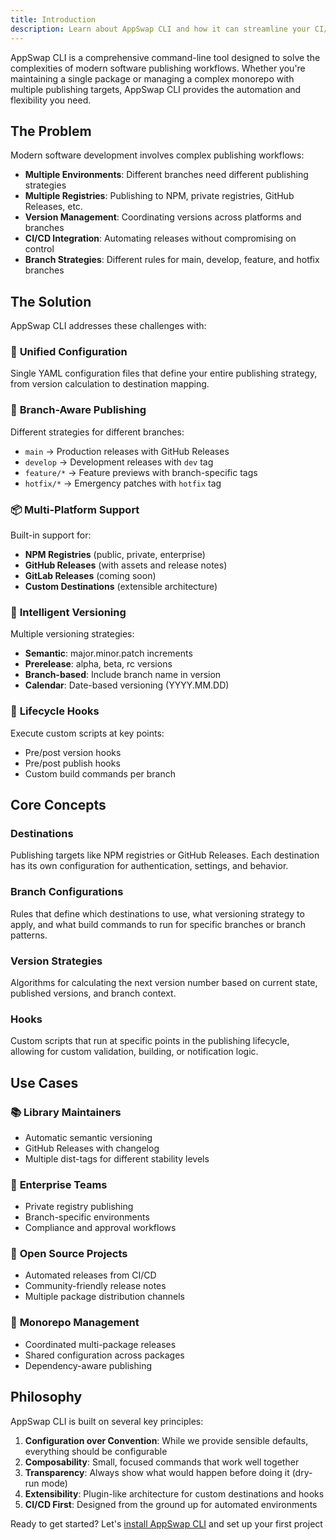 ```yaml
---
title: Introduction
description: Learn about AppSwap CLI and how it can streamline your CI/CD pipelines.
---
```


AppSwap CLI is a comprehensive command-line tool designed to solve the complexities of modern software publishing workflows. Whether you're maintaining a single package or managing a complex monorepo with multiple publishing targets, AppSwap CLI provides the automation and flexibility you need.

## The Problem

Modern software development involves complex publishing workflows:

- **Multiple Environments**: Different branches need different publishing strategies
- **Multiple Registries**: Publishing to NPM, private registries, GitHub Releases, etc.
- **Version Management**: Coordinating versions across platforms and branches
- **CI/CD Integration**: Automating releases without compromising on control
- **Branch Strategies**: Different rules for main, develop, feature, and hotfix branches

## The Solution

AppSwap CLI addresses these challenges with:

### 🎯 **Unified Configuration**
Single YAML configuration files that define your entire publishing strategy, from version calculation to destination mapping.

### 🌿 **Branch-Aware Publishing**
Different strategies for different branches:
- `main` → Production releases with GitHub Releases
- `develop` → Development releases with `dev` tag
- `feature/*` → Feature previews with branch-specific tags
- `hotfix/*` → Emergency patches with `hotfix` tag

### 📦 **Multi-Platform Support**
Built-in support for:
- **NPM Registries** (public, private, enterprise)
- **GitHub Releases** (with assets and release notes)
- **GitLab Releases** (coming soon)
- **Custom Destinations** (extensible architecture)

### 🔄 **Intelligent Versioning**
Multiple versioning strategies:
- **Semantic**: major.minor.patch increments
- **Prerelease**: alpha, beta, rc versions
- **Branch-based**: Include branch name in version
- **Calendar**: Date-based versioning (YYYY.MM.DD)

### 🎣 **Lifecycle Hooks**
Execute custom scripts at key points:
- Pre/post version hooks
- Pre/post publish hooks
- Custom build commands per branch

## Core Concepts

### Destinations
Publishing targets like NPM registries or GitHub Releases. Each destination has its own configuration for authentication, settings, and behavior.

### Branch Configurations
Rules that define which destinations to use, what versioning strategy to apply, and what build commands to run for specific branches or branch patterns.

### Version Strategies
Algorithms for calculating the next version number based on current state, published versions, and branch context.

### Hooks
Custom scripts that run at specific points in the publishing lifecycle, allowing for custom validation, building, or notification logic.

## Use Cases

### 📚 **Library Maintainers**
- Automatic semantic versioning
- GitHub Releases with changelog
- Multiple dist-tags for different stability levels

### 🏢 **Enterprise Teams**
- Private registry publishing
- Branch-specific environments
- Compliance and approval workflows

### 🚀 **Open Source Projects**
- Automated releases from CI/CD
- Community-friendly release notes
- Multiple package distribution channels

### 🔄 **Monorepo Management**
- Coordinated multi-package releases
- Shared configuration across packages
- Dependency-aware publishing

## Philosophy

AppSwap CLI is built on several key principles:

1. **Configuration over Convention**: While we provide sensible defaults, everything should be configurable
2. **Composability**: Small, focused commands that work well together
3. **Transparency**: Always show what would happen before doing it (dry-run mode)
4. **Extensibility**: Plugin-like architecture for custom destinations and hooks
5. **CI/CD First**: Designed from the ground up for automated environments

Ready to get started? Let's [install AppSwap CLI](/installation/) and set up your first project
